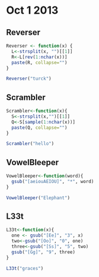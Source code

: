 # Oct 1 2013

## Reverser
```r
Reverser <- function(x) {
  L<-strsplit(x, "")[[1]]
  R<-L[rev(1:nchar(x))]
  paste(R, collapse="")
}

```

```r
Reverser("turck")

```

## Scrambler
```r
Scrambler<-function(x){
  S<-strsplit(x,"")[[1]]
  Q<-S[sample(1:nchar(x))]
  paste(Q, collapse="")
}
```

```r
Scrambler("hello")
```

## VowelBleeper
```r
VowelBleeper<-function(word){
  gsub("[aeiouAEIOU]", "*", word)
}
```

```r
VowelBleeper("Elephant")
```

## L33t
```r
L33t<-function(x){
  one <- gsub("[Ee]", "3", x)
  two<-gsub("[Oo]", "0", one)
  three<-gsub("[Ss]", "5", two)
  gsub("[Gg]", "9", three)
}
```

```r
L33t("graces")
```
